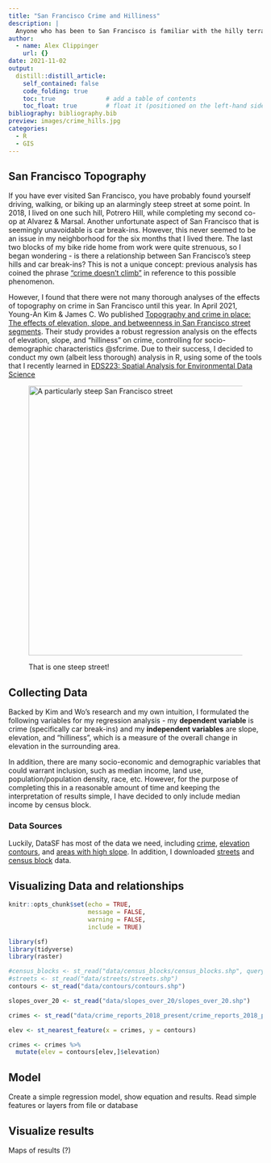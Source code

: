 ```yaml
---
title: "San Francisco Crime and Hilliness"
description: |
  Anyone who has been to San Francisco is familiar with the hilly terrain and roads that seem to climb into the clouds. But does this topography have an effect on where car break-ins happen? I wanted to take a look at this relationship with visualizations and a linear regression analysis.
author:
  - name: Alex Clippinger
    url: {}
date: 2021-11-02
output:
  distill::distill_article:
    self_contained: false
    code_folding: true
    toc: true              # add a table of contents
    toc_float: true        # float it (positioned on the left-hand side, rather at the top)
bibliography: bibliography.bib
preview: images/crime_hills.jpg
categories: 
  - R
  - GIS
---
```


## San Francisco Topography

If you have ever visited San Francisco, you have probably found yourself driving, walking, or biking up an alarmingly steep street at some point. In 2018, I lived on one such hill, Potrero Hill, while completing my second co-op at Alvarez & Marsal. Another unfortunate aspect of San Francisco that is seemingly unavoidable is car break-ins. However, this never seemed to be an issue in my neighborhood for the six months that I lived there. The last two blocks of my bike ride home from work were quite strenuous, so I began wondering - is there a relationship between San Francisco's steep hills and car break-ins? This is not a unique concept: previous analysis has coined the phrase ["crime doesn't climb"](https://github.com/gwintrob/crime-doesnt-climb/blob/master/README.md) in reference to this possible phenomenon. 

However, I found that there were not many thorough analyses of the effects of topography on crime in San Francisco until this year. In April 2021, Young-An Kim & James C. Wo published [Topography and crime in place: The effects of elevation, slope, and betweenness in San Francisco street segments](https://www.tandfonline.com/doi/full/10.1080/07352166.2021.1901591). Their study provides a robust regression analysis on the effects of elevation, slope, and "hilliness" on crime, controlling for socio-demographic characteristics @sfcrime. Due to their success, I decided to conduct my own (albeit less thorough) analysis in R, using some of the tools that I recently learned in [EDS223: Spatial Analysis for Environmental Data Science](https://bren.ucsb.edu/courses/eds-223)  

<figure>

<img src="./images/san-francisco-hills.jpg" alt="A particularly steep San Francisco street" style="height: 534px; width:800px;"/>

<figcaption>

That is one steep street!

</figcaption>

</figure>

## Collecting Data

Backed by Kim and Wo's research and my own intuition, I formulated the following variables for my regression analysis - my **dependent variable** is crime (specifically car break-ins) and my **independent variables** are slope, elevation, and "hilliness", which is a measure of the overall change in elevation in the surrounding area. 

In addition, there are many socio-economic and demographic variables that could warrant inclusion, such as median income, land use, population/population density, race, etc. However, for the purpose of completing this in a reasonable amount of time and keeping the interpretation of results simple, I have decided to only include median income by census block.

### Data Sources
  
Luckily, DataSF has most of the data we need, including [crime](https://data.sfgov.org/Public-Safety/Police-Department-Incident-Reports-2018-to-Present/wg3w-h783), [elevation contours](https://data.sfgov.org/Energy-and-Environment/Elevation-Contours/rnbg-2qxw), and [areas with high slope](https://data.sfgov.org/Geographic-Locations-and-Boundaries/Slopes-of-20-Or-Greater/3vv2-nvev). In addition, I downloaded [streets](https://data.sfgov.org/Geographic-Locations-and-Boundaries/Streets-Active-and-Retired/3psu-pn9h) and [census block](https://data.sfgov.org/Geographic-Locations-and-Boundaries/Census-2010-Blocks-for-San-Francisco/2uzy-uv2r) data.

## Visualizing Data and relationships

```r
knitr::opts_chunk$set(echo = TRUE,
                      message = FALSE, 
                      warning = FALSE, 
                      include = TRUE)

library(sf)
library(tidyverse)
library(raster)
```

```r
#census_blocks <- st_read("data/census_blocks/census_blocks.shp", query = "SELECT * FROM census_blocks WHERE aland10 > 0")
#streets <- st_read("data/streets/streets.shp")
contours <- st_read("data/contours/contours.shp")

slopes_over_20 <- st_read("data/slopes_over_20/slopes_over_20.shp") 

crimes <- st_read("data/crime_reports_2018_present/crime_reports_2018_present.shp", query = "SELECT * FROM crime_reports_2018_present WHERE incident_2 = 'Motor Vehicle Theft'") 
```

```r
elev <- st_nearest_feature(x = crimes, y = contours)

crimes <- crimes %>% 
  mutate(elev = contours[elev,]$elevation)
```


## Model

Create a simple regression model, show equation and results.
Read simple features or layers from file or database

## Visualize results

Maps of results (?)
